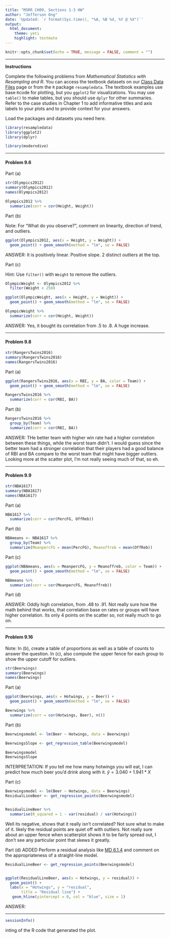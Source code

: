 ```yaml
---
title: "MSRR CH09, Sections 1-3 HW"
author: "Jefferson Ong"
date: 'Updated: `r format(Sys.time(), "%A, %B %d, %Y @ %X")`'
output: 
  html_document: 
    theme: yeti
    highlight: textmate
---
```


```r
knitr::opts_chunk$set(echo = TRUE, message = FALSE, comment = "")
```

***

**Instructions**

Complete the following problems from _Mathematical Statistics with Resampling and R_. You can access the textbook datasets on our [Class Data Files](https://stat-jet-asu.github.io/Datasets/DatasetList.html) page or from the `R` package `resampledata`. The textbook examples use base `R`code for plotting, but you `ggplot2` for visualizations. You may use `table()` to make tables, but you should use `dplyr` for other summaries. Refer to the case studies in Chapter 1 to add informative titles and axis labels to your plots and to provide context for your answers.

Load the packages and datasets you need here.

```r
library(resampledata)
library(ggplot2)
library(dplyr)

library(moderndive)

```


***
#### Problem 9.6

Part (a) 

```r
str(Olympics2012)
summary(Olympics2012)
names(Olympics2012)
```


```r
Olympics2012 %>%
  summarize(corr = cor(Height, Weight))
```

Part (b)

Note: For "What do you observe?", comment on linearity, direction of trend, and outliers.

```r
ggplot(Olympics2012, aes(x = Height, y = Weight)) +
  geom_point() + geom_smooth(method = "lm", se = FALSE)
```


ANSWER: It is positively linear. Positive slope. 2 distinct outliers at the top. 

Part (c)

Hint: Use `filter()` with `Weight` to remove the outliers.

```r
OlympicWeight <- Olympics2012 %>%
  filter(Weight < 250)

ggplot(OlympicWeight, aes(x = Height, y = Weight)) +
  geom_point() + geom_smooth(method = "lm", se = FALSE)

OlympicWeight %>%
  summarize(corr = cor(Height, Weight))
```

ANSWER: Yes, it bought its correlation from .5 to .8. A huge increase. 


***
#### Problem 9.8

```r
str(RangersTwins2016)
summary(RangersTwins2016)
names(RangersTwins2016)
```


Part (a)

```r
ggplot(RangersTwins2016, aes(x = RBI, y = BA, color = Team)) +
  geom_point() + geom_smooth(method = "lm", se = FALSE)

RangersTwins2016 %>%
  summarize(corr = cor(RBI, BA))
```

Part (b)

```r
RangersTwins2016 %>%
  group_by(Team) %>%
  summarize(corr = cor(RBI, BA))
```

ANSWER: THe better team with higher win rate had a higher correlation between these things, while the worst team didn't. I would guess since the better team had a stronger correlation that their players had a good balance of RBI and BA compare to the worst team that might have bigger outliers. Looking more at the scatter plot, I'm not really seeing much of that, so eh. 


***
#### Problem 9.9

```r
str(NBA1617)
summary(NBA1617)
names(NBA1617)
```


Part (a)

```r
NBA1617 %>%
  summarize(corr = cor(PercFG, OffReb))
```

Part (b)

```r
NBAmeans <- NBA1617 %>%
  group_by(Team) %>%
  summarize(MeanpercFG = mean(PercFG), Meanoffreb = mean(OffReb))
```

Part (c)

```r
ggplot(NBAmeans, aes(x = MeanpercFG, y = Meanoffreb, color = Team)) +
  geom_point() + geom_smooth(method = "lm", se = FALSE)

NBAmeans %>%
  summarize(corr = cor(MeanpercFG, Meanoffreb))
```

Part (d)

ANSWER: Oddly high correlation, from .48 to .91. Not really sure how the math behind that works, that correlation base on rates or groups will have higher correlation. Its only 4 points on the scatter so, not really much to go on. 


***
#### Problem 9.16

Note: In (b), create a table of proportions as well as a table of counts to answer the question. In (c), also compute the upper fence for each group to show the upper cutoff for outliers.

```r
str(Beerwings)
summary(Beerwings)
names(Beerwings)
```


Part (a)

```r
ggplot(Beerwings, aes(x = Hotwings, y = Beer)) +
  geom_point() + geom_smooth(method = "lm", se = FALSE)

Beerwings %>%
  summarize(corr = cor(Hotwings, Beer), n())
```

Part (b)

```r
Beerwingsmodel <- lm(Beer ~ Hotwings, data = Beerwings)

BeerwingsSlope <- get_regression_table(Beerwingsmodel)

Beerwingsmodel
BeerwingsSlope
```

INTERPRETATION: If you tell me how many hotwings you will eat, I can predict how much beer you'd drink along with it. $\hat y = 3.040 + 1.941 * X$

Part (c)

```r

Beerwingsmodel <- lm(Beer ~ Hotwings, data = Beerwings)
ResidualLineBeer <- get_regression_points(Beerwingsmodel)


ResidualLineBeer %>%
  summarise(R_squared = 1 - var(residual) / var(Hotwings))
```

Well its negative, shows that it really isn't correlated? Not sure what to make of it. likely the residual points are quiet off with outliers. Not really sure about an upper fence when scatterplot shows it to be fairly spread out, I don't see any particular point that skews it greatly. 

Part (d) ADDED Perform a residual analysis like [MD 6.1.4](https://moderndive.com/6-regression.html#model1) and comment on the appropriateness of a straight-line model. 

```r
ResidualLineBeer <- get_regression_points(Beerwingsmodel)


ggplot(ResidualLineBeer, aes(x = Hotwings, y = residual)) +
  geom_point() +
  labs(x = "Hotwings", y = "residual", 
       title = "Residual line") +
   geom_hline(yintercept = 0, col = "blue", size = 1)
```

ANSWER:


***

```r
sessionInfo()
```
inting of the R code that generated the plot.
